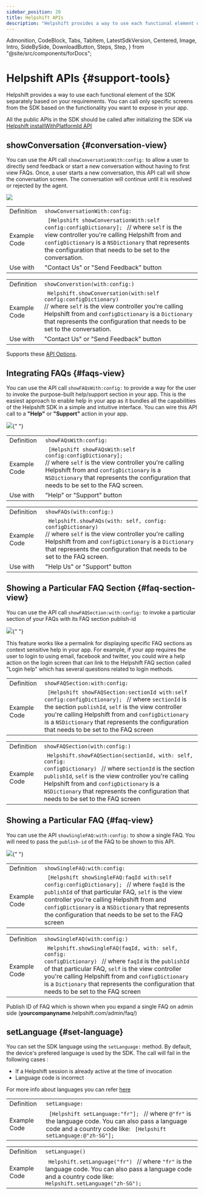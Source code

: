 ```yaml
---
sidebar_position: 20
title: Helpshift APIs
description: "Helpshift provides a way to use each functional element of the SDK separately based on your requirements.You can call only specific screens from the SDK based on thefunctionality you want to expose in your app."
---
```


  Admonition,
  CodeBlock,
  Tabs,
  TabItem,
  LatestSdkVersion,
  Centered,
  Image,
  Intro,
  SideBySide,
  DownloadButton,
  Steps,
  Step,
} from "@site/src/components/forDocs";

# Helpshift APIs {#support-tools}

<Intro>

Helpshift provides a way to use each functional element of the SDK separately based on your requirements.
You can call only specific screens from the SDK based on the
functionality you want to expose in your app.

</Intro>

<Admonition type="info" title="Note">

All the public APIs in the SDK should be called after initializing the SDK via [Helpshift installWithPlatformId API](/sdkx_ios/getting-started#start-using)

</Admonition>

## showConversation {#conversation-view}

You can use the API call `showConversationWith:config:` to allow a user to directly send feedback or start a new conversation without having to first view FAQs. Once, a user starts a new conversation, this API call will show the conversation screen. The conversation will continue until it is resolved or rejected by the agent.

<Centered width="major">

![](/static/books/sdkx_ios/Show-Conversation.png)

</Centered>

<Tabs>

<TabItem value="Objective-C Example" label="Objective-C Example">

|              |                                                                                                                                                                                                                                                                                                            |
| ------------ | ---------------------------------------------------------------------------------------------------------------------------------------------------------------------------------------------------------------------------------------------------------------------------------------------------------- |
| Definition   | <code>showConversationWith:config:</code>                                                                                                                                                                                                                                                                  |
| Example Code | <code> [Helpshift showConversationWith:self config:configDictionary]; </code> // where <code>self</code> is the view controller you're calling Helpshift from and <code>configDictionary</code> is a <code>NSDictionary</code> that represents the configuration that needs to be set to the conversation. |
| Use with     | "Contact Us" or "Send Feedback" button                                                                                                                                                                                                                                                                     |

</TabItem>
<TabItem value="Swift Example" label="Swift Example">

|              |                                                                                                                                                                                                                                                                                                         |
| ------------ | ------------------------------------------------------------------------------------------------------------------------------------------------------------------------------------------------------------------------------------------------------------------------------------------------------- |
| Definition   | <code>showConverstion(with:config:)</code>                                                                                                                                                                                                                                                              |
| Example Code | <code> Helpshift.showConversation(with:self config:configDictionary) </code> // where <code>self</code> is the view controller you're calling Helpshift from and <code>configDictionary</code> is a <code>Dictionary</code> that represents the configuration that needs to be set to the conversation. |
| Use with     | "Contact Us" or "Send Feedback" button                                                                                                                                                                                                                                                                  |

</TabItem>

</Tabs>

Supports these [API Options](/sdkx_ios/sdk-configuration/).

## Integrating FAQs {#faqs-view}

You can use the API call `showFAQsWith:config:` to provide a way for the user to invoke the purpose-built help/support section in your app. This is the easiest approach to enable help in your app as it bundles all the capabilities of the Helpshift SDK in a simple and intuitive interface. You can wire this API call to a **"Help"** or **"Support"** action in your app.

<Centered >

<Image src="/static/books/sdkx_ios/show_faqs.png" width="full" />{" "}

</Centered>

<Tabs>

<TabItem value="Objective-c Example" label="Objective-c Example">

|              |                                                                                                                                                                                                                                                                                                  |
| ------------ | ------------------------------------------------------------------------------------------------------------------------------------------------------------------------------------------------------------------------------------------------------------------------------------------------ |
| Definition   | <code>showFAQsWith:config:</code>                                                                                                                                                                                                                                                                |
| Example Code | <code> [Helpshift showFAQsWith:self config:configDictionary]; </code> // where <code>self</code> is the view controller you're calling Helpshift from and <code>configDictionary</code> is a <code>NSDictionary</code> that represents the configuration that needs to be set to the FAQ screen. |
| Use with     | "Help" or "Support" button                                                                                                                                                                                                                                                                       |

</TabItem>
<TabItem value="Swift Example" label="Swift Example">

|              |                                                                                                                                                                                                                                                                                                  |
| ------------ | ------------------------------------------------------------------------------------------------------------------------------------------------------------------------------------------------------------------------------------------------------------------------------------------------ |
| Definition   | <code>showFAQs(with:config:)</code>                                                                                                                                                                                                                                                              |
| Example Code | <code> Helpshift.showFAQs(with: self, config: configDictionary) </code> // where <code>self</code> is the view controller you're calling Helpshift from and <code>configDictionary</code> is a <code>Dictionary</code> that represents the configuration that needs to be set to the FAQ screen. |
| Use with     | "Help Us" or "Support" button                                                                                                                                                                                                                                                                    |

</TabItem>

</Tabs>

## Showing a Particular FAQ Section {#faq-section-view}

You can use the API call `showFAQSection:with:config:` to invoke a particular section of your FAQs with its FAQ section publish-id

<Centered >

<Image src="/static/books/sdkx_ios/show_section.png" width="full" />{" "}

</Centered>

This feature works like a permalink for displaying specific FAQ sections as context sensitive help in your app. For example, if your app requires the user to login to using email, facebook and twitter, you could wire a help action on the login screen that can link to the Helpshift FAQ section called "Login help" which has several questions related to login methods.

<Tabs>

<TabItem value="Objective-c Example" label="Objective-c Example">

|              |                                                                                                                                                                                                                                                                                                                                                                                |
| ------------ | ------------------------------------------------------------------------------------------------------------------------------------------------------------------------------------------------------------------------------------------------------------------------------------------------------------------------------------------------------------------------------ |
| Definition   | <code>showFAQSection:with:config:</code>                                                                                                                                                                                                                                                                                                                                       |
| Example Code | <code> [Helpshift showFAQSection:sectionId with:self config:configDictionary]; </code> // where <code>sectionId</code> is the section <code>publishId</code>, <code>self</code> is the view controller you're calling Helpshift from and <code>configDictionary</code> is a <code>NSDictionary</code> that represents the configuration that needs to be set to the FAQ screen |

</TabItem>
<TabItem value="Swift Example" label="Swift Example">

|              |                                                                                                                                                                                                                                                                                                                                                                                  |
| ------------ | -------------------------------------------------------------------------------------------------------------------------------------------------------------------------------------------------------------------------------------------------------------------------------------------------------------------------------------------------------------------------------- |
| Definition   | <code>showFAQSection(with:config:)</code>                                                                                                                                                                                                                                                                                                                                        |
| Example Code | <code> Helpshift.showFAQSection(sectionId, with: self, config: configDictionary) </code> // where <code>sectionId</code> is the section <code>publishId</code>, <code>self</code> is the view controller you're calling Helpshift from and <code>configDictionary</code> is a <code>NSDictionary</code> that represents the configuration that needs to be set to the FAQ screen |

</TabItem>

</Tabs>

## Showing a Particular FAQ {#faq-view}

You can use the API `showSingleFAQ:with:config:` to show a single FAQ. You will need to pass the `publish-id` of the FAQ to be shown to this API.

<Centered >

<Image src="/static/books/sdkx_ios/show_single_faq.png" width="full" />{" "}

</Centered>

<Tabs>

<TabItem value="Objective-C Example" label="Objective-C Example">

|              |                                                                                                                                                                                                                                                                                                                                                                                      |
| ------------ | ------------------------------------------------------------------------------------------------------------------------------------------------------------------------------------------------------------------------------------------------------------------------------------------------------------------------------------------------------------------------------------ |
| Definition   | <code>showSingleFAQ:with:config:</code>                                                                                                                                                                                                                                                                                                                                              |
| Example Code | <code> [Helpshift showSingleFAQ:faqId with:self config:configDictionary]; </code> // where <code>faqId</code> is the <code>publishId</code> of that particular FAQ, <code>self</code> is the view controller you're calling Helpshift from and <code>configDictionary</code> is a <code>NSDictionary</code> that represents the configuration that needs to be set to the FAQ screen |

</TabItem>
<TabItem value="Swift Example" label="Swift Example">

|              |                                                                                                                                                                                                                                                                                                                                                                                      |
| ------------ | ------------------------------------------------------------------------------------------------------------------------------------------------------------------------------------------------------------------------------------------------------------------------------------------------------------------------------------------------------------------------------------ |
| Definition   | <code>showSingleFAQ(with:config:)</code>                                                                                                                                                                                                                                                                                                                                             |
| Example Code | <code> Helpshift.showSingleFAQ(faqId, with: self, config: configDictionary) </code> // where <code>faqId</code> is the <code>publishId</code> of that particular FAQ, <code>self</code> is the view controller you're calling Helpshift from and <code>configDictionary</code> is a <code>Dictionary</code> that represents the configuration that needs to be set to the FAQ screen |

</TabItem>

</Tabs>

Publish ID of FAQ which is shown when you expand a single FAQ on admin side (**yourcompanyname**.helpshift.com/admin/faq/)

## setLanguage {#set-language}

You can set the SDK language using the `setLanguage:` method. By default, the device's prefered language is used by the SDK. The call will fail in the following cases :

- If a Helpshift session is already active at the time of invocation
- Language code is incorrect

For more info about languages you can refer [here](/sdkx_ios/internationalization/)

<Tabs>

<TabItem value="Objective-C Example" label="Objective-C Example">

|              |                                                                                                                                                                                                            |
| ------------ | ---------------------------------------------------------------------------------------------------------------------------------------------------------------------------------------------------------- |
| Definition   | <code>setLanguage:</code>                                                                                                                                                                                  |
| Example Code | <code> [Helpshift setLanguage:"fr"]; </code> // where <code>@"fr"</code> is the language code. You can also pass a language code and a country code like: <code> [Helpshift setLanguage:@"zh-SG"]; </code> |

</TabItem>
<TabItem value="Swift Example" label="Swift Example">

|              |                                                                                                                                                                                                       |
| ------------ | ----------------------------------------------------------------------------------------------------------------------------------------------------------------------------------------------------- |
| Definition   | <code>setLanguage()</code>                                                                                                                                                                            |
| Example Code | <code> Helpshift.setLanguage("fr") </code> // where <code>"fr"</code> is the language code. You can also pass a language code and a country code like: <code> Helpshift.setLanguage("zh-SG"); </code> |

</TabItem>

</Tabs>
